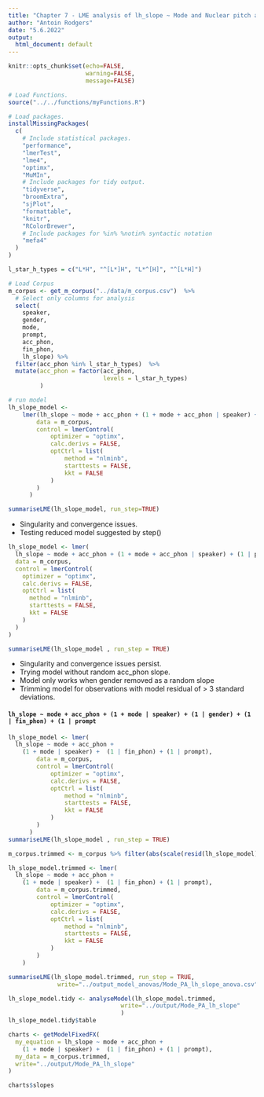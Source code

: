 ```yaml
---
title: "Chapter 7 - LME analysis of lh_slope ~ Mode and Nuclear pitch accents: "
author: "Antoin Rodgers"
date: "5.6.2022"
output:
  html_document: default
---
```


```r
knitr::opts_chunk$set(echo=FALSE,
                      warning=FALSE,
                      message=FALSE)

# Load Functions.
source("../../functions/myFunctions.R") 

# Load packages.
installMissingPackages(
  c(
    # Include statistical packages.
    "performance",
    "lmerTest",
    "lme4",
    "optimx",
    "MuMIn",
    # Include packages for tidy output.
    "tidyverse",
    "broomExtra",
    "sjPlot",
    "formattable",
    "knitr",
    "RColorBrewer",
    # Include packages for %in% %notin% syntactic notation
    "mefa4"
  )
)

```

```r
l_star_h_types = c("L*H", "^[L*]H", "L*^[H]", "^[L*H]")

# Load Corpus
m_corpus <- get_m_corpus("../data/m_corpus.csv")  %>%
  # Select only columns for analysis
  select(
    speaker,
    gender,
    mode,
    prompt,
    acc_phon,
    fin_phon,
    lh_slope) %>% 
  filter(acc_phon %in% l_star_h_types)  %>% 
  mutate(acc_phon = factor(acc_phon,
                           levels = l_star_h_types)
         )
```


```r
# run model
lh_slope_model <-
    lmer(lh_slope ~ mode + acc_phon + (1 + mode + acc_phon | speaker) + (1 | gender) + (1 | fin_phon) + (1 | prompt),
        data = m_corpus,
        control = lmerControl(
            optimizer = "optimx",
            calc.derivs = FALSE,
            optCtrl = list(
                method = "nlminb",
                starttests = FALSE,
                kkt = FALSE
            )
        )
      )

summariseLME(lh_slope_model, run_step=TRUE)
```

-   Singularity and convergence  issues.
-   Testing reduced model suggested by step()

```r

lh_slope_model <- lmer(
  lh_slope ~ mode + acc_phon + (1 + mode + acc_phon | speaker) + (1 | prompt),
  data = m_corpus,
  control = lmerControl(
    optimizer = "optimx",
    calc.derivs = FALSE,
    optCtrl = list(
      method = "nlminb",
      starttests = FALSE,
      kkt = FALSE
    )
  )
)

summariseLME(lh_slope_model , run_step = TRUE)

```

-   Singularity and convergence issues persist.
-   Trying model without random acc_phon slope.
-   Model only works when gender removed as a random slope
-   Trimming model for observations with model residual of > 3 standard deviations.

#### `lh_slope ~ mode + acc_phon + (1 + mode | speaker) + (1 | gender) + (1 | fin_phon) + (1 | prompt`
```r
lh_slope_model <- lmer(
  lh_slope ~ mode + acc_phon +
    (1 + mode | speaker) +  (1 | fin_phon) + (1 | prompt),
        data = m_corpus,
        control = lmerControl(
            optimizer = "optimx",
            calc.derivs = FALSE,
            optCtrl = list(
                method = "nlminb",
                starttests = FALSE,
                kkt = FALSE
            )
        )
      )
summariseLME(lh_slope_model , run_step = TRUE)
```


```r
m_corpus.trimmed <- m_corpus %>% filter(abs(scale(resid(lh_slope_model))) <= 3)

lh_slope_model.trimmed <- lmer(
  lh_slope ~ mode + acc_phon +
    (1 + mode | speaker) +  (1 | fin_phon) + (1 | prompt),
        data = m_corpus.trimmed,
        control = lmerControl(
            optimizer = "optimx",
            calc.derivs = FALSE,
            optCtrl = list(
                method = "nlminb",
                starttests = FALSE,
                kkt = FALSE
            )
        )
    )

summariseLME(lh_slope_model.trimmed, run_step = TRUE,
              write="../output_model_anovas/Mode_PA_lh_slope_anova.csv")
```

```r

lh_slope_model.tidy <- analyseModel(lh_slope_model.trimmed,
                                write="../output/Mode_PA_lh_slope"
                                )
lh_slope_model.tidy$table

```

```r

charts <- getModelFixedFX(
  my_equation = lh_slope ~ mode + acc_phon +
    (1 + mode | speaker) +  (1 | fin_phon) + (1 | prompt),
  my_data = m_corpus.trimmed,
  write="../output/Mode_PA_lh_slope"
)

charts$slopes


```

